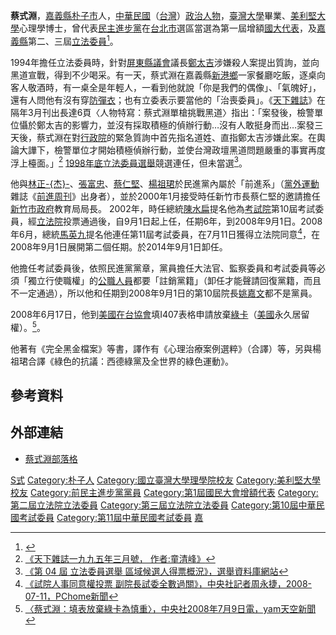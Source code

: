 {{Infobox_officeholder
| name = 蔡式淵
| image name =蔡式淵委員.jpg
| width = 
| now = 中華民國考試院委員
| period = 
| Sex = 男 
| Native place = 
| date of birth = {{birth date and age|1949|1|29}}
| party = {{DPP}}（-2002）<br>{{Nonp}}（2002-）
| place of birth = {{ROC|臺灣省}}[[臺南縣|臺南縣]][[東石鄉_(台灣)|東石區]][[朴子鎮|朴子鎮]]（今[[嘉義縣|嘉義縣]][[朴子市|朴子市]]）
| nationality = {{ROC}}
| educate = 
*[[國立臺灣大學|國立臺灣大學]]畢業
*美國[[美利堅大學|美利堅大學]]心理學博士
| past = 
*聯廣股份有限公司企劃處負責人
*美國哈佛大學訪問學者(1990-1991)
*任教於台大、輔大
*民進黨副秘書長
*第一屆增補選國大代表（{{Dpp|19px}}）<br><span style="color: blue;">(1987年-1993年)</span>
*第二屆立法委員（{{Dpp|19px}}）<br><span style="color: blue;">(1993年-1996年)</span>
*第三屆立法委員（{{Dpp|19px}}）<br><span style="color: blue;">(1996年-1999年)</span>
*新竹市政府教育局局長<br><span style="color: blue;">(2000年1月5日-2001年12月20日)</span>
*僑務委員會秘書<br><span style="color: blue;">(2002年1月15日-2002年7月16日)</span>
*第十屆、第十一屆考試委員<br><span style="color: blue;">(2002年9月1日-2014年8月31日)</span>

}}
'''蔡式淵'''{{BD|1949年|1月29日|||}}，[[嘉義縣|嘉義縣]][[朴子市|朴子市]]人，[[中華民國|中華民國]]（[[台灣|台灣]]）[[政治人物|政治人物]]，[[臺灣大學|臺灣大學]]畢業、[[美利堅大學|美利堅大學]]心理學博士，曾代表[[民主進步黨|民主進步黨]]在[[台北市|台北市]]選區當選為第一屆增額[[國大代表|國大代表]]，及[[嘉義縣|嘉義縣]]第二、三屆[[立法委員|立法委員]]<ref>{{Cite web |url=http://www.ly.gov.tw/03_leg/0301_main/legIntro.action?lgno=00135&stage=3 |title=立法院全球資訊網 蔡式淵委員簡介 |accessdate=2013-01-06 |archive-date=2013-12-02 |archive-url=https://web.archive.org/web/20131202233543/http://www.ly.gov.tw/03_leg/0301_main/legIntro.action?lgno=00135&stage=3 |dead-url=no }}</ref>。

1994年擔任立法委員時，針對[[屏東縣議會|屏東縣議會]]議長[[鄭太吉|鄭太吉]]涉嫌殺人案提出質詢，並向黑道宣戰，得到不少喝采。有一天，蔡式淵在嘉義縣[[新港鄉|新港鄉]]一家餐廳吃飯，逐桌向客人敬酒時，有一桌全是年輕人，一看到他就說「你是我們的偶像」、「氣魄好」，還有人問他有沒有穿[[防彈衣|防彈衣]]；也有立委表示要當他的「治喪委員」。《[[天下雜誌|天下雜誌]]》在隔年3月刊出長達6頁〈人物特寫：蔡式淵單槍挑戰黑道〉指出：「案發後，檢警單位懾於鄭太吉的影響力，並沒有採取積極的偵辦行動…沒有人敢挺身而出…案發三天後，蔡式淵在對[[行政院|行政院]]的緊急質詢中首先指名道姓、直指鄭太吉涉嫌此案。在輿論大譁下，檢警單位才開始積極偵辦行動，並使台灣政壇黑道問題嚴重的事實再度浮上檯面。」<ref>[http://tsaipaw.googlepages.com/%E8%94%A1%E5%BC%8F%E6%B7%B5%E5%96%AE%E6%A7%8D%E6%8C%91%E6%88%B0%E9%BB%91%E9%81%93 《天下雜誌一九九五年三月號， 作者:童清峰》]</ref> 
[[1998年中華民國立法委員選舉|1998年底立法委員選舉]]競選連任，但未當選<ref>[http://210.69.23.140/vote3.asp?pass1=B1998A0000000000aaa 《第 04 屆 立法委員選舉 區域候選人得票概況》，選舉資料庫網站]{{dead link|date=十月 2017 |bot=InternetArchiveBot }}</ref>。

他與[[林正杰|林正-{杰}-]]、[[張富忠|張富忠]]、[[蔡仁堅|蔡仁堅]]、[[楊祖珺|楊祖珺]]於民進黨內屬於「前進系」（[[黨外運動|黨外運動]]雜誌《[[前進周刊|前進周刊]]》出身者），並於2000年1月接受時任新竹市長蔡仁堅的邀請擔任[[新竹市政府|新竹市政府]]教育局局長。
2002年，時任總統[[陳水扁|陳水扁]]提名他為[[考試院|考試院]]第10屆考試委員，經[[立法院|立法院]]投票通過後，自9月1日起上任，任期6年，到2008年9月1日。2008年6月，總統[[馬英九|馬英九]]提名他連任第11屆考試委員，在7月11日獲得立法院同意<ref>[http://news.pchome.com.tw/politics/cna/20080711/index-12157806076593218001.html 《試院人事同意權投票 副院長試委全數過關》，中央社記者周永捷，2008-07-11，PChome新聞]</ref>，在2008年9月1日展開第二個任期。於2014年9月1日卸任。

他擔任考試委員後，依照民進黨黨章，黨員擔任大法官、監察委員和考試委員等必須「獨立行使職權」的[[公職人員|公職人員]]都要「註銷黨籍」（卸任才能聲請回復黨籍，而且不一定通過），所以他和任期到2008年9月1日的第10屆院長[[姚嘉文|姚嘉文]]都不是黨員。

2008年6月17日，他到[[美國在台協會|美國在台協會]]填I407表格申請放棄[[綠卡|綠卡]]（[[美國|美國]]永久居留權）。<ref>[http://news.yam.com/cna/politics/200807/20080709476898.html 〈蔡式淵：填表放棄綠卡為慎重〉，中央社2008年7月9日電，yam天空新聞]</ref>。

他著有《完全黑金檔案》等書，譯作有《心理治療案例選粹》（合譯）等，另與楊祖珺合譯《綠色的抗議：西德綠黨及全世界的綠色運動》。

==參考資料==
{{Reflist}}

==外部連結==
*[http://tsaipaw.blogspot.tw 蔡式淵部落格] {{Wayback|url=http://tsaipaw.blogspot.tw/ |date=20180322125618 }}

{{第2屆中華民國立法委員名單}}
{{第三屆立法院立法委員名單}}

{{DEFAULTSORT:C蔡}}

[[Category:蔡姓|S式]]
[[Category:朴子人|Category:朴子人]]
[[Category:國立臺灣大學理學院校友|Category:國立臺灣大學理學院校友]]
[[Category:美利堅大學校友|Category:美利堅大學校友]]
[[Category:前民主進步黨黨員|Category:前民主進步黨黨員]]
[[Category:第1屆國民大會增額代表|Category:第1屆國民大會增額代表]]
[[Category:第二屆立法院立法委員|Category:第二屆立法院立法委員]]
[[Category:第三屆立法院立法委員|Category:第三屆立法院立法委員]]
[[Category:第10屆中華民國考試委員|Category:第10屆中華民國考試委員]]
[[Category:第11屆中華民國考試委員|Category:第11屆中華民國考試委員]]
[[Category:民主進步黨籍立法委員|嘉]]